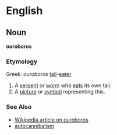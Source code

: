 =English=

==Noun==
'''ouroboros'''

===Etymology===
Greek: ''ouroboros'' [[tail]]-[[eater]]

# A [[serpent]] or [[worm]] who [[eat]]s its own tail.
# A [[picture]] or [[symbol]] representing this.


===See Also===
*[[w:Ouroboros|Wikipedia article on ouroboros]]
*[[autocannibalism]]